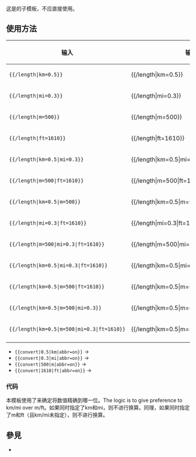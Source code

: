 {{Documentation subpage}}
<!-- 在本行下編輯模板說明 -->

这是{{tl|{{ROOTPAGENAME}}}}的子模板，不应直接使用。

== 使用方法 ==
{| class="wikitable"
! 输入 !! 输出
|-
| <code><nowiki>{{</nowiki>{{ROOTPAGENAME}}/length<nowiki>|km=0.5}}</nowiki></code> || {{{{ROOTPAGENAME}}/length|km=0.5}}
|-
| <code><nowiki>{{</nowiki>{{ROOTPAGENAME}}/length<nowiki>|mi=0.3}}</nowiki></code> || {{{{ROOTPAGENAME}}/length|mi=0.3}}
|-
| <code><nowiki>{{</nowiki>{{ROOTPAGENAME}}/length<nowiki>|m=500}}</nowiki></code> || {{{{ROOTPAGENAME}}/length|m=500}}
|-
| <code><nowiki>{{</nowiki>{{ROOTPAGENAME}}/length<nowiki>|ft=1610}}</nowiki></code> || {{{{ROOTPAGENAME}}/length|ft=1610}}
|-
| <code><nowiki>{{</nowiki>{{ROOTPAGENAME}}/length<nowiki>|km=0.5|mi=0.3}}</nowiki></code> || {{{{ROOTPAGENAME}}/length|km=0.5|mi=0.3}}
|-
| <code><nowiki>{{</nowiki>{{ROOTPAGENAME}}/length<nowiki>|m=500|ft=1610}}</nowiki></code> || {{{{ROOTPAGENAME}}/length|m=500|ft=1610}}
|-
| <code><nowiki>{{</nowiki>{{ROOTPAGENAME}}/length<nowiki>|km=0.5|m=500}}</nowiki></code> || {{{{ROOTPAGENAME}}/length|km=0.5|m=500}}
|-
| <code><nowiki>{{</nowiki>{{ROOTPAGENAME}}/length<nowiki>|mi=0.3|ft=1610}}</nowiki></code> || {{{{ROOTPAGENAME}}/length|mi=0.3|ft=1610}}
|-
| <code><nowiki>{{</nowiki>{{ROOTPAGENAME}}/length<nowiki>|m=500|mi=0.3|ft=1610}}</nowiki></code> || {{{{ROOTPAGENAME}}/length|m=500|mi=0.3|ft=1610}}
|-
| <code><nowiki>{{</nowiki>{{ROOTPAGENAME}}/length<nowiki>|km=0.5|mi=0.3|ft=1610}}</nowiki></code> || {{{{ROOTPAGENAME}}/length|km=0.5|mi=0.3|ft=1610}}
|-
| <code><nowiki>{{</nowiki>{{ROOTPAGENAME}}/length<nowiki>|km=0.5|m=500|ft=1610}}</nowiki></code> || {{{{ROOTPAGENAME}}/length|km=0.5|m=500|ft=1610}}
|-
| <code><nowiki>{{</nowiki>{{ROOTPAGENAME}}/length<nowiki>|km=0.5|m=500|mi=0.3}}</nowiki></code> || {{{{ROOTPAGENAME}}/length|km=0.5|m=500|mi=0.3}}
|-
| <code><nowiki>{{</nowiki>{{ROOTPAGENAME}}/length<nowiki>|km=0.5|m=500|mi=0.3|ft=1610}}</nowiki></code> || {{{{ROOTPAGENAME}}/length|km=0.5|m=500|mi=0.3|ft=1610}}
|-
|}
* <code><nowiki>{{convert|0.5|km|abbr=on}}</nowiki></code> &rarr; {{convert|0.5|km|abbr=on}}
* <code><nowiki>{{convert|0.3|mi|abbr=on}}</nowiki></code> &rarr; {{convert|0.3|mi|abbr=on}}
* <code><nowiki>{{convert|500|m|abbr=on}}</nowiki></code> &rarr; {{convert|500|m|abbr=on}}
* <code><nowiki>{{convert|1610|ft|abbr=on}}</nowiki></code> &rarr; {{convert|1610|ft|abbr=on}}

=== 代码 ===
本模板使用了{{tl|precision}}来确定将数值精确到哪一位。The logic is to give preference to km/mi over m/ft。如果同时指定了km和mi，则不进行换算。同理，如果同时指定了m和ft（且km/mi未指定），则不进行换算。

== 參見 ==
* {{tl|convert}}

<includeonly>
<!-- 本行下加入模板的分類 -->

<!-- 本行下加入模板的跨語言鏈接 -->
</includeonly>